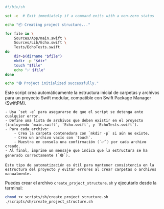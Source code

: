 
```bash showLineNumbers title="scripts/sh/create_project_structure.sh"
#!/bin/sh

set -e  # Exit immediately if a command exits with a non-zero status

echo "📦 Creating project structure..."

for file in \
    Sources/App/main.swift \
    Sources/Lib/Echo.swift \
    Tests/EchoTests.swift
do
    dir=$(dirname "$file")
    mkdir -p "$dir"
    touch "$file"
    echo "✅ $file"
done

echo "🟢 Project initialized successfully."
```

<Explanation>
    Este script crea automáticamente la estructura inicial de carpetas y archivos para un proyecto Swift modular, compatible con Swift Package Manager (SwiftPM).

    - Usa `set -e` para asegurarse de que el script se detenga ante cualquier error.
    - Define una lista de archivos que deben existir en el proyecto (incluyendo `main.swift`, `Echo.swift`, y `EchoTests.swift`).
    - Para cada archivo:
        - Crea la carpeta contenedora con `mkdir -p` si aún no existe.
        - Crea un archivo vacío con `touch`.
        - Muestra en consola una confirmación (`✅`) por cada archivo creado.
    - Al final, imprime un mensaje que indica que la estructura se ha generado correctamente (`🟢`).

    Este tipo de automatización es útil para mantener consistencia en la estructura del proyecto y evitar errores al crear carpetas o archivos manualmente.
</Explanation>

Puedes crear el archivo `create_project_structure.sh` y ejecutarlo desde la terminal:

```bash
chmod +x scripts/sh/create_project_structure.sh
./scripts/sh/create_project_structure.sh
```